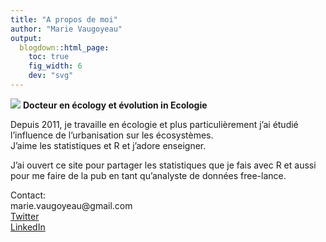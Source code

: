 ```yaml
---
title: "A propos de moi"
author: "Marie Vaugoyeau"
output:
  blogdown::html_page:
    toc: true
    fig_width: 6
    dev: "svg"
---
```

![](/images/PhotoId.png)
**Docteur en écology et évolution in Ecologie**
  
Depuis 2011, je travaille en écologie et plus particulièrement j'ai étudié l'influence de l'urbanisation sur les écosystèmes.  
J'aime les statistiques et R et j'adore enseigner.  

J'ai ouvert ce site pour partager les statistiques que je fais avec R et aussi pour me faire de la pub en tant qu'analyste de données free-lance.  
  
Contact:  
marie.vaugoyeau@gmail.com  
[Twitter](https://twitter.com/MVaugoyeau)  
[LinkedIn](https://www.linkedin.com/in/marie-vaugoyeau-72ab64153/) 